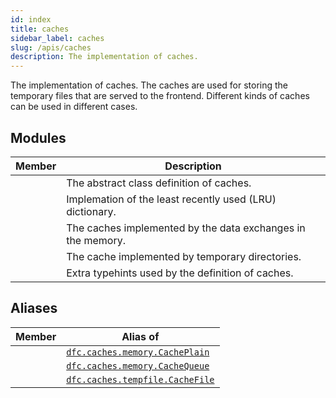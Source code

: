 ```yaml
---
id: index
title: caches
sidebar_label: caches
slug: /apis/caches
description: The implementation of caches.
---
```



<APITopBar type="package" source="caches" />

The implementation of caches. The caches are used for storing the temporary files that
are served to the frontend. Different kinds of caches can be used in different cases.

## Modules

|                                        Member                                         | <center>Description</center>                                |
| :-----------------------------------------------------------------------------------: | :---------------------------------------------------------- |
|  [<IconObjType type="module" hasText={true} text="abstract"/>](./abstract/index.mdx)  | The abstract class definition of caches.                    |
|   [<IconObjType type="module" hasText={true} text="lrudict"/>](./lrudict/index.mdx)   | Implemation of the least recently used (LRU) dictionary.    |
|    [<IconObjType type="module" hasText={true} text="memory"/>](./memory/index.mdx)    | The caches implemented by the data exchanges in the memory. |
|  [<IconObjType type="module" hasText={true} text="tempfile"/>](./tempfile/index.mdx)  | The cache implemented by temporary directories.             |
| [<IconObjType type="module" hasText={true} text="typehints"/>](./typehints/index.mdx) | Extra typehints used by the definition of caches.           |

## Aliases

|                            Member                            | <center>Alias of</center>                                   |
| :----------------------------------------------------------: | :---------------------------------------------------------- |
| <IconObjType type="class" hasText={true} text="CachePlain"/> | [`dfc.caches.memory.CachePlain`](./memory/CachePlain.mdx)   |
| <IconObjType type="class" hasText={true} text="CacheQueue"/> | [`dfc.caches.memory.CacheQueue`](./memory/CacheQueue.mdx)   |
| <IconObjType type="class" hasText={true} text="CacheFile"/>  | [`dfc.caches.tempfile.CacheFile`](./tempfile/CacheFile.mdx) |
